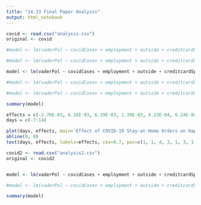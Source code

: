 ```yaml
---
title: "14.33 Final Paper Analysis"
output: html_notebook
---
```


```r
covid <- read.csv("analysis.csv")
original <- covid

#model <- lm(vaderPol ~ covidCases + employment + outside + creditcardSpend + day.6 + day.5 + day.4 + day.3 + day.2 + day.1 + day0 + day1 + day2 + day3 + day4 + day5 + day6 + day7, data=covid)

#model <- lm(vaderPol ~ covidCases + employment + outside + creditcardSpend + day.13 + day.12 + day.11 + day.10 + day.9 + day.8 + day.7 + day.6 + day.5 + day.4 + day.3 + day.2 + day.1 + day0 + day1 + day2 + day3 + day4 + day5 + day6 + day7 + day8 + day9 + day10 + day11 + day12 + day13 + day14, data=covid)

model <- lm(vaderPol ~ covidCases + employment + outside + creditcardSpend + day.30 + day.29 + day.28 + day.27 + day.26 + day.25 + day.24 + day.23 + day.22 + day.21 + day.20 + day.19 + day.18 + day.17 + day.16 + day.15 + day.14 + day.13 + day.12 + day.11 + day.10 + day.9 + day.7 + day.6 + day.5 + day.4 + day.3 + day.2 + day.1 + day0 + day1 + day2 + day3 + day4 + day5 + day6 + day7 + day8 + day9 + day10 + day11 + day12 + day13 + day14 + day15 + day16 + day17 + day18 + day19 + day20 + day21 + day22 + day23 + day24 + day25 + day26 + day27 + day28 + day29 + day30, data=covid)

#model <- lm(vaderPol ~ covidCases + employment + outside + creditcardSpend + pre7 + day.7 + day.6 + day.5 + day.4 + day.3 + day.2 + day.1 + day0 + day1 + day2 + day3 + day4 + day5 + day6 + day7 + post7, data=covid)

#model <- lm(vaderPol ~ covidCases + employment + outside + creditcardSpend + day.7 + day.6 + day.5 + day.4 + day.3 + day.2 + day.1 + day0 + day1 + day2 + day3 + day4 + day5 + day6 + day7 + day8 + day9 + day10 + day11 + day12 + day13 + day14, data=covid)

summary(model)
```


```r
effects = c(-2.76E-03, 6.16E-03, 6.19E-03, 1.39E-03, 4.23E-04, 6.24E-04, -9.78E-03, -8.99E-03, -6.35E-03, -1.56E-03, -1.01E-02, -6.18E-03, -1.59E-02, -3.74E-03, -1.26E-02, -8.79E-03, -8.37E-03, -5.30E-03, -1.09E-02, -1.50E-02, -4.38E-03, -1.02E-02)
days = c(-7:14)

plot(days, effects, main='Effect of COVID-19 Stay-at-Home Orders on Happiness', xlab='Days Since Stay-at-Home Order Enforcement', ylab='Estimated Effect', type='o')
abline(0, 0)
text(days, effects, labels=effects, cex=0.7, pos=c(1, 1, 4, 3, 1, 3, 1, 1, 3, 3, 1, 3, 2, 3, 1, 1, 3, 3, 2, 1, 3, 1))
```



```r
covid2 <- read.csv("analysis2.csv")
original <- covid2


model <- lm(vaderPol ~ covidCases + employment + outside + creditcardSpend + afterPolicy, data=covid2)

#model <- lm(vaderPol ~ covidCases + employment + outside + creditcardSpend + day.13 + day.12 + day.11 + day.10 + day.9 + day.8 + day.7 + day.6 + day.5 + day.4 + day.3 + day.2 + day.1 + day0 + day1 + day2 + day3 + day4 + day5 + day6 + day7 + day8 + day9 + day10 + day11 + day12 + day13 + day14, data=covid)

summary(model)
```